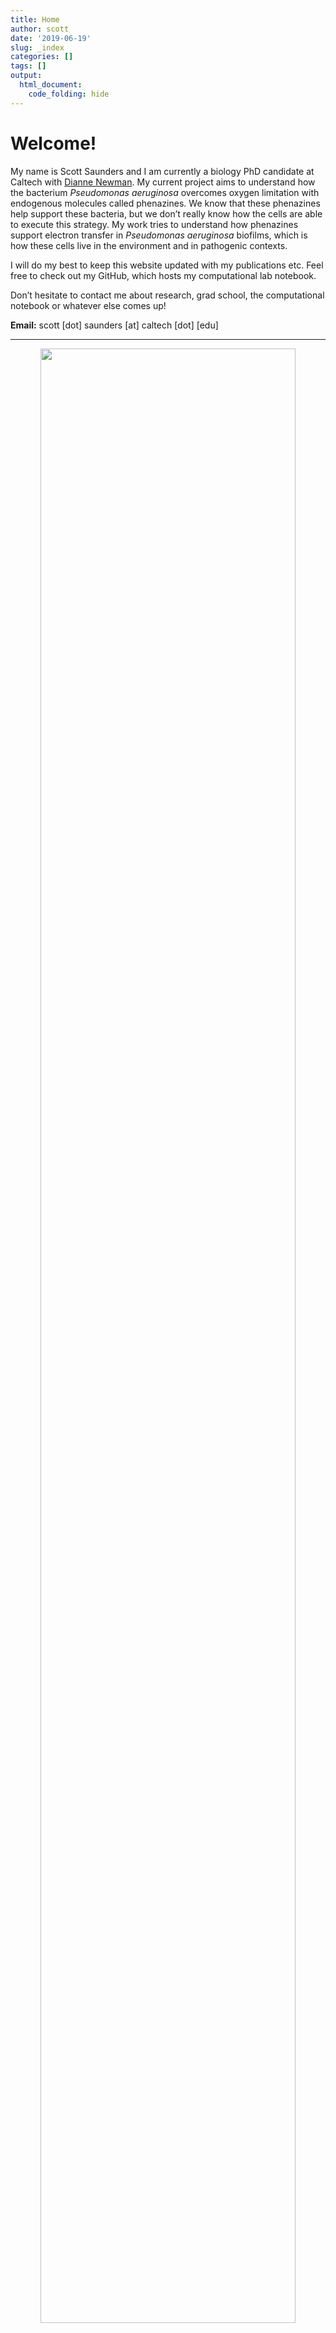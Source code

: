```yaml
---
title: Home
author: scott
date: '2019-06-19'
slug: _index
categories: []
tags: []
output: 
  html_document:
    code_folding: hide
---
```


# Welcome!

My name is Scott Saunders and I am currently a biology PhD candidate at Caltech with [Dianne Newman](http://dknweb.caltech.edu/Newman_Lab.html). My current project aims to understand how the bacterium *Pseudomonas aeruginosa* overcomes oxygen limitation with endogenous molecules called phenazines. We know that these phenazines help support these bacteria, but we don't really know how the cells are able to execute this strategy. My work tries to understand how phenazines support electron transfer in *Pseudomonas aeruginosa* biofilms, which is how these cells live in the environment and in pathogenic contexts.  

I will do my best to keep this website updated with my publications etc. Feel free to check out my GitHub, which hosts my computational lab notebook. 

Don't hesitate to contact me about research, grad school, the computational notebook or whatever else comes up! 

**Email:** scott [dot] saunders [at] caltech [dot] [edu]

****
<center>
![](/_index_files/wt_biofilm_membrane_1_06b.png){width=90%}
</center>
 
*Pseudomonas aeruginosa* cells on a $0.2\mu m$ filter.
 
***